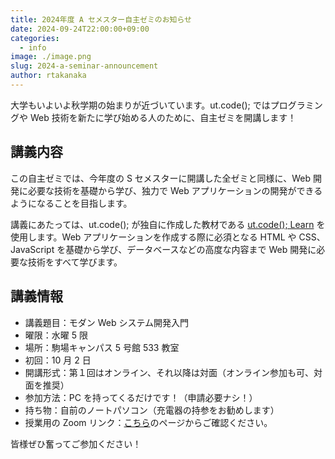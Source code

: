 ```yaml
---
title: 2024年度 A セメスター自主ゼミのお知らせ
date: 2024-09-24T22:00:00+09:00
categories:
  - info
image: ./image.png
slug: 2024-a-seminar-announcement
author: rtakanaka
---
```


大学もいよいよ秋学期の始まりが近づいています。ut.code(); ではプログラミングや Web 技術を新たに学び始める人のために、自主ゼミを開講します！

## 講義内容

この自主ゼミでは、今年度の S セメスターに開講した全ゼミと同様に、Web 開発に必要な技術を基礎から学び、独力で Web アプリケーションの開発ができるようになることを目指します。

講義にあたっては、ut.code(); が独自に作成した教材である [ut.code(); Learn](https://learn.utcode.net/) を使用します。Web アプリケーションを作成する際に必須となる HTML や CSS、JavaScript を基礎から学び、データベースなどの高度な内容まで Web 開発に必要な技術をすべて学びます。

## 講義情報

- 講義題目：モダン Web システム開発入門
- 曜限：水曜 5 限
- 場所：駒場キャンパス 5 号館 533 教室
- 初回：10 月 2 日
- 開講形式：第１回はオンライン、それ以降は対面（オンライン参加も可、対面を推奨）
- 参加方法：PC を持ってくるだけです！（申請必要ナシ！）
- 持ち物：自前のノートパソコン（充電器の持参をお勧めします）
- 授業用の Zoom リンク：[こちら](https://todaijichikai.org/2024aseminorintroduction/)のページからご確認ください。

皆様ぜひ奮ってご参加ください！